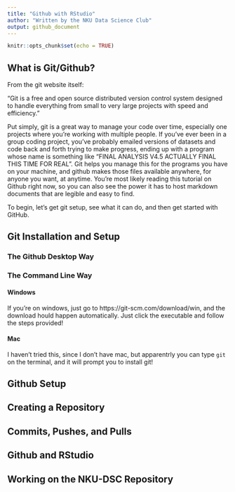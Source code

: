 ```yaml
---
title: "Github with RStudio"
author: "Written by the NKU Data Science Club"
output: github_document
---
```


```r
knitr::opts_chunk$set(echo = TRUE)
```

## What is Git/Github?

From the git website itself:

"Git is a free and open source distributed version control system designed to handle everything from small to very large projects with speed and efficiency."

Put simply, git is a great way to manage your code over time, especially one projects where you're working with multiple people. If you've ever been in a group coding project, you've probably emailed versions of datasets and code back and forth trying to make progress, ending up with a program whose name is something like "FINAL ANALYSIS V4.5 ACTUALLY FINAL THIS TIME FOR REAL". Git helps you manage this for the programs you have on your machine, and github makes those files available anywhere, for anyone you want, at anytime. You're most likely reading this tutorial on Github right now, so you can also see the power it has to host markdown documents that are legible and easy to find. 

To begin, let's get git setup, see what it can do, and then get started with GitHub. 

## Git Installation and Setup

### The Github Desktop Way

### The Command Line Way

#### Windows

If you're on windows, just go to https://git-scm.com/download/win, and the download hould happen automatically. Just click the executable and follow the steps provided!

#### Mac

I haven't tried this, since I don't have mac, but apparentrly you can type `git` on the terminal, and it will prompt you to install git!

## Github Setup

## Creating a Repository

## Commits, Pushes, and Pulls

## Github and RStudio

## Working on the NKU-DSC Repository